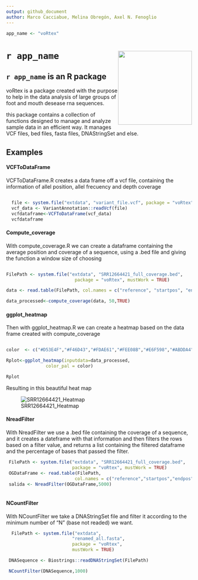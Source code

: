 ```yaml
---
output: github_document
author: Marco Cacciabue, Melina Obregón, Axel N. Fenoglio
---
```


<!-- README.md is generated from README.Rmd. Please edit that file -->

```r

app_name <- "voRtex"
```

# **`r app_name `** <img src='man/figures/hex.PNG' style="float:right; height:200px;" /> 


## **`r app_name `** is an R package

voRtex is a package created with the purpose to help in the data analysis of large groups of foot and mouth desease rna sequences.

this package contains a collection of functions designed to manage and analyze sample data in an efficient way.
It manages VCF files, bed files, fasta files, DNAStringSet and else.

## Examples

#### VCFToDataFrame
VCFToDataFrame.R creates a data frame off a vcf file, containing the information
of allel position, allel frecuency and depth coverage 

``` r

  file <- system.file("extdata", "variant_file.vcf", package = "voRtex", mustWork = TRUE)
  vcf_data <- VariantAnnotation::readVcf(file)
  vcfdataframe<-VCFToDataFrame(vcf_data)
  vcfdataframe

```
#### Compute_coverage
With compute_coverage.R we can create a dataframe containing the average position and coverage of a sequence, using a .bed file and giving the function a window size of choosing

``` r

FilePath <- system.file("extdata", "SRR12664421_full_coverage.bed",
                          package = "voRtex", mustWork = TRUE)

data <- read.table(FilePath, col.names = c("reference", "startpos", "endpos", "coverage"))

data_processed<-compute_coverage(data, 50,TRUE)


```

#### ggplot_heatmap
Then with ggplot_heatmap.R we can create a heatmap based on the data frame created with compute_coverage

``` r

color  <- c("#D53E4F","#F46D43","#FDAE61","#FEE08B","#E6F598","#ABDDA4","#66C2A5","#3288BD")

Rplot<-ggplot_heatmap(inputdata=data_processed,
               color_pal = color)

Rplot
```
Resulting in this beautiful heat map

![SRR12664421_Heatmap](Rplot.png)

#### NreadFilter
With NreadFilter we use a .bed file containing the coverage of a sequence, and it creates a dateframe with that information and then filters the rows based on a filter value, and returns a list containing the filtered dataframe and the percentage of bases that passed the filter.

``` r
 FilePath <- system.file("extdata", "SRR12664421_full_coverage.bed",
                         package = "voRtex", mustWork = TRUE)
 OGDataFrame <- read.table(FilePath,
                          col.names = c("reference","startpos","endpos","nreads"))
 salida <- NreadFilter(OGDataFrame,5000)
 
```

#### NCountFilter
With NCountFilter we take a DNAStringSet file and filter it according to the minimum number of "N" (base not readed) we want.

``` r
  FilePath <- system.file("extdata",
                         "renamed_all.fasta",
                         package = "voRtex",
                         mustWork = TRUE)

 DNASequence <- Biostrings::readDNAStringSet(FilePath)

 NCountFilter(DNASequence,1000)
 
```



